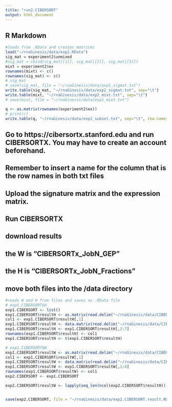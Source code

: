 ```yaml
---
title: "run2.CIBERSORT"
output: html_document
---
```



## R Markdown

```r
#loads from .RData and creates matrices
load("~/rnaGinesis/data/exp2.RData")
sig_mat = experiment2$unmixed
#sig_mat = cbind(sig_mat[[1]], sig_mat[[2]], sig_mat[[3]])
mixt = experiment2$ex
rownames(mixt) <- c()
rownames(sig_mat) <- c()
# sig_mat
# save(sig_mat, file = "~/rnaGinesis/data/exp1_sigmat.txt")
write.table(sig_mat, "~/rnaGinesis/data/exp2_sigmat.txt", sep="\t")
write.table(mixt, "~/rnaGinesis/data/exp2_mixt.txt", sep="\t")
# save(mixt, file = "~/rnaGinesis/data/exp1_mixt.txt")
```

```r
q <- as.matrix(rownames(experiment2$ex))
# print(c)
write.table(q, "~/rnaGinesis/data/exp2_subset.txt", sep="\t", row.names = FALSE, col.names = FALSE)
```


## Go to https://cibersortx.stanford.edu and run CIBERSORTX. You may have to create an account beforehand.
## Remember to insert a name for the column that is the row names in both txt files 
## Upload the signature matrix and the expression matrix. 
## Run CIBERSORTX
## download results
## the W is "CIBERSORTx_JobN_GEP"
## the H is "CIBERSORTx_JobN_Fractions"
## move both files into the /data directory

```r
#reads W and H from files and saves as .RData file 
# exp1.CIBERSORT$H
exp1.CIBERSORT <- list()
exp1.CIBERSORT$resultH <- as.matrix(read.delim("~/rnaGinesis/data/CIBERSORTxGEP_Job22_Fractions.txt", header = TRUE, sep = "\t"))
col1 <- exp1.CIBERSORT$resultH[,1]
exp1.CIBERSORT$resultH <- data.matrix(read.delim("~/rnaGinesis/data/CIBERSORTxGEP_Job22_Fractions.txt", header = TRUE, sep = "\t"))
exp1.CIBERSORT$resultH <- exp1.CIBERSORT$resultH[,2:7]
rownames(exp1.CIBERSORT$resultH) <- col1
exp1.CIBERSORT$resultH <- t(exp1.CIBERSORT$resultH)

# exp1.CIBERSORT$W
exp1.CIBERSORT$resultW <- as.matrix(read.delim("~/rnaGinesis/data/CIBERSORTxGEP_Job22_GEPs.txt", header = TRUE, sep = "\t"))
col1 <- exp1.CIBERSORT$resultW[,1]
exp1.CIBERSORT$resultW <- data.matrix(read.delim("~/rnaGinesis/data/CIBERSORTxGEP_Job22_GEPs.txt", header = TRUE, sep = "\t"))
exp1.CIBERSORT$resultW <- exp1.CIBERSORT$resultW[,2:4]
rownames(exp1.CIBERSORT$resultW) <- col1
exp2.CIBERSORT <- exp1.CIBERSORT

exp2.CIBERSORT$resultW <- lapply(seq_len(ncol(exp2.CIBERSORT$resultH)), function(X) exp2.CIBERSORT$resultW)


save(exp2.CIBERSORT, file = "~/rnaGinesis/data/exp2.CIBERSORT.result.RData")

```

